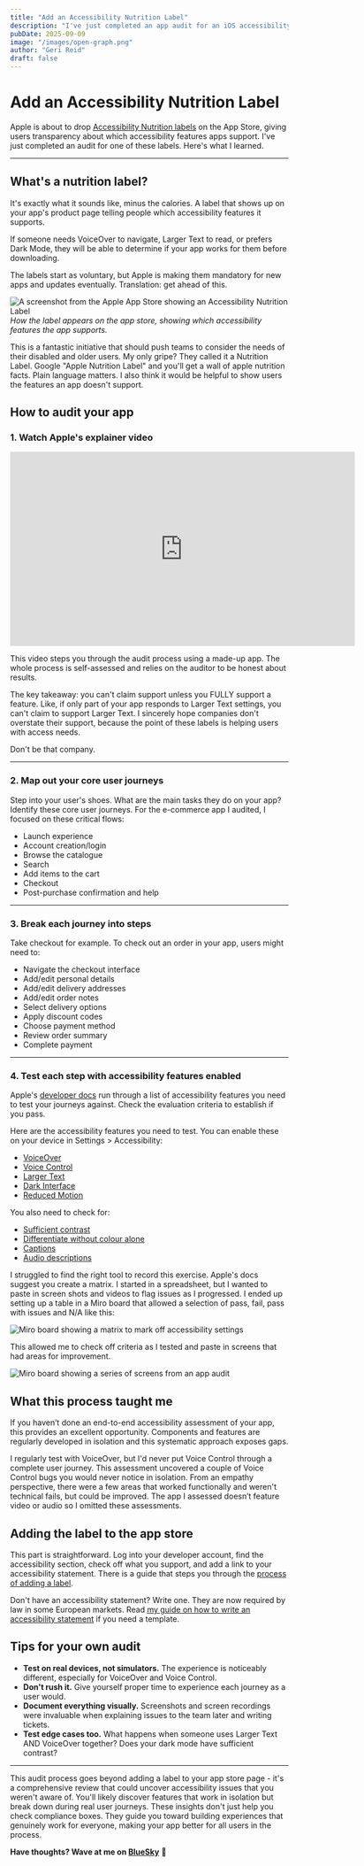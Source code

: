 ```yaml
---
title: "Add an Accessibility Nutrition Label"
description: "I've just completed an app audit for an iOS accessibility nutrition label. Here's what I learned."
pubDate: 2025-09-09
image: "/images/open-graph.png"
author: "Geri Reid"
draft: false
---
```


# Add an Accessibility Nutrition Label

Apple is about to drop [Accessibility Nutrition labels](https://developer.apple.com/help/app-store-connect/manage-app-accessibility/overview-of-accessibility-nutrition-labels/) on the App Store, giving users transparency about which accessibility features apps support. I've just completed an audit for one of these labels. Here's what I learned.

---

## What's a nutrition label?

It's exactly what it sounds like, minus the calories. A label that shows up on your app's product page telling people which accessibility features it supports.

If someone needs VoiceOver to navigate, Larger Text to read, or prefers Dark Mode, they will be able to determine if your app works for them before downloading.

The labels start as voluntary, but Apple is making them mandatory for new apps and updates eventually. Translation: get ahead of this.

![A screenshot from the Apple App Store showing an Accessibility Nutrition Label](/images/apple-nutrition-label.png)
<span class="figcaption">*How the label appears on the app store, showing which accessibility features the app supports.*</span>

This is a fantastic initiative that should push teams to consider the needs of their disabled and older users. My only gripe? They called it a Nutrition Label. Google "Apple Nutrition Label" and you'll get a wall of apple nutrition facts. Plain language matters. I also think it would be helpful to show users the features an app doesn't support. 

## How to audit your app

### 1. Watch Apple's explainer video

<iframe width="624" height="351" src="https://www.youtube.com/embed/wfTU7O7bJSU?si=q3FKbjEuW6f-ZM7I" title="YouTube video player" frameborder="0" allow="accelerometer; autoplay; clipboard-write; encrypted-media; gyroscope; picture-in-picture; web-share" referrerpolicy="strict-origin-when-cross-origin" allowfullscreen></iframe>


This video steps you through the audit process using a made-up app. The whole process is self-assessed and relies on the auditor to be honest about results. 

The key takeaway: you can't claim support unless you FULLY support a feature. Like, if only part of your app responds to Larger Text settings, you can't claim to support Larger Text. I sincerely hope companies don't overstate their support, because the point of these labels is helping users with access needs.

Don't be that company. 

---

### 2. Map out your core user journeys

Step into your user's shoes. What are the main tasks they do on your app? Identify these core user journeys. For the e-commerce app I audited, I focused on these critical flows:

* Launch experience
* Account creation/login
* Browse the catalogue
* Search
* Add items to the cart
* Checkout
* Post-purchase confirmation and help

---

### 3. Break each journey into steps

Take checkout for example. To check out an order in your app, users might need to:

* Navigate the checkout interface
* Add/edit personal details
* Add/edit delivery addresses
* Add/edit order notes
* Select delivery options
* Apply discount codes
* Choose payment method
* Review order summary
* Complete payment

---

### 4. Test each step with accessibility features enabled

Apple's [developer docs](https://developer.apple.com/help/app-store-connect/manage-app-accessibility/overview-of-accessibility-nutrition-labels/) run through a list of accessibility features you need to test your journeys against. Check the evaluation criteria to establish if you pass.

Here are the accessibility features you need to test. You can enable these on your device in Settings > Accessibility:

* [VoiceOver](https://developer.apple.com/help/app-store-connect/manage-app-accessibility/voiceover-evaluation-criteria)
* [Voice Control](https://developer.apple.com/help/app-store-connect/manage-app-accessibility/voice-control-evaluation-criteria)
* [Larger Text](https://developer.apple.com/help/app-store-connect/manage-app-accessibility/larger-text-evaluation-criteria)
* [Dark Interface](https://developer.apple.com/help/app-store-connect/manage-app-accessibility/dark-interface-evaluation-criteria)
* [Reduced Motion](https://developer.apple.com/help/app-store-connect/manage-app-accessibility/reduced-motion-evaluation-criteria)

You also need to check for:

* [Sufficient contrast](https://developer.apple.com/help/app-store-connect/manage-app-accessibility/sufficient-contrast-evaluation-criteria)
* [Differentiate without colour alone](https://developer.apple.com/help/app-store-connect/manage-app-accessibility/differentiate-without-color-alone-evaluation-criteria)
* [Captions](https://developer.apple.com/help/app-store-connect/manage-app-accessibility/captions-evaluation-criteria)
* [Audio descriptions](https://developer.apple.com/help/app-store-connect/manage-app-accessibility/audio-descriptions-evaluation-criteria)

I struggled to find the right tool to record this exercise. Apple's docs suggest you create a matrix. I started in a spreadsheet, but I wanted to paste in screen shots and videos to flag issues as I progressed. I ended up setting up a table in a Miro board that allowed a selection of pass, fail, pass with issues and N/A like this:

![Miro board showing a matrix to mark off accessibility settings](/images/a11y-miro.png)

This allowed me to check off criteria as I tested and paste in screens that had areas for improvement.

![Miro board showing a series of screens from an app audit](/images/a11y-miro2.png)


## What this process taught me

If you haven’t done an end-to-end accessibility assessment of your app, this provides an excellent opportunity. Components and features are regularly developed in isolation and this systematic approach exposes gaps.

I regularly test with VoiceOver, but I'd never put Voice Control through a complete user journey. This assessment uncovered a couple of Voice Control bugs you would never notice in isolation. From an empathy perspective, there were a few areas that worked functionally and weren't technical fails, but could be improved. The app I assessed doesn’t feature video or audio so I omitted these assessments.

## Adding the label to the app store

This part is straightforward. Log into your developer account, find the accessibility section, check off what you support, and add a link to your accessibility statement. There is a guide that steps you through the [process of adding a label](https://developer.apple.com/help/app-store-connect/manage-app-accessibility/manage-accessibility-nutrition-labels).

Don't have an accessibility statement? Write one. They are now required by law in some European markets. Read [my guide on how to write an accessibility statement](https://gerireid.com/blog/how-to-write-an-accessibility-statement/) if you need a template.

## Tips for your own audit

* **Test on real devices, not simulators.** The experience is noticeably different, especially for VoiceOver and Voice Control.
* **Don't rush it.** Give yourself proper time to experience each journey as a user would.
* **Document everything visually.** Screenshots and screen recordings were invaluable when explaining issues to the team later and writing tickets. 
* **Test edge cases too.** What happens when someone uses Larger Text AND VoiceOver together? Does your dark mode have sufficient contrast?

---

This audit process goes beyond adding a label to your app store page - it's a comprehensive review that could uncover accessibility issues that you weren't aware of. You'll likely discover features that work in isolation but break down during real user journeys. These insights don't just help you check compliance boxes. They guide you toward building experiences that genuinely work for everyone, making your app better for all users in the process.


**Have thoughts? Wave at me on [BlueSky](https://bsky.app/profile/gerireid.com)** 👋


